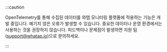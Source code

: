 :::caution

OpenTelemetry를 통해 수집된 데이터를 와탭 모니터링 플랫폼에 적용하는 기능은 개발 중입니다. 예기치 않은 오류가 발생할 수 있습니다. 중요한 데이터나 운영 환경에서는 사용하는 것을 권장하지 않습니다. 피드백이나 문제점이 발생하면 지원 팀(support@whatap.io)으로 문의하세요.

:::